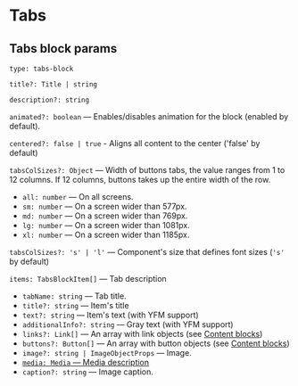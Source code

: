 
<Meta title="Blocks/Tabs/Params"/>

# Tabs

## Tabs block params

`type: tabs-block`

`title?: Title | string`

`description?: string`

`animated?: boolean` — Enables/disables animation for the block (enabled by default).

`centered?: false | true` - Aligns all content to the center ('false' by default)

`tabsColSizes?: Object` — Width of buttons tabs, the value ranges from 1 to 12 columns. If 12 columns, buttons takes up the entire width of the row.

- `all: number` — On all screens.
- `sm: number` — On a screen wider than 577px.
- `md: number` — On a screen wider than 769px.
- `lg: number` — On a screen wider than 1081px.
- `xl: number` — On a screen wider than 1185px.

`tabsColSizes?: 's' | 'l'` — Component's size that defines font sizes (`'s'` by default)

`items: TabsBlockItem[]` — Tab description

- `tabName: string` — Tab title.
- `title?: string` — Item's title
- `text?: string` — Item's text (with YFM support)
- `additionalInfo?: string` — Gray text (with YFM support)
- `links?: Link[]` — An array with link objects (see [Content blocks](?path=/story/information--common-types&viewMode=docs))
- `buttons?: Button[]` — An array with button objects (see [Content blocks](?path=/story/information--common-types&viewMode=docs))
- `image?: string | ImageObjectProps` — Image.
- [`media: Media` — Media description](?path=/story/information--common-types&viewMode=docs#media---picvideodatalens)
- `caption?: string` — Image caption.
